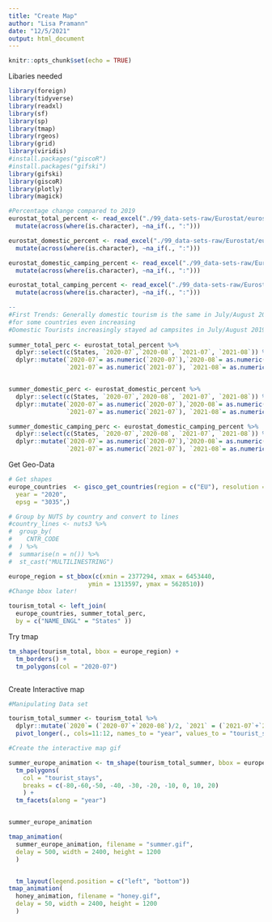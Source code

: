 ```yaml
---
title: "Create Map"
author: "Lisa Pramann"
date: "12/5/2021"
output: html_document
---
```


```r
knitr::opts_chunk$set(echo = TRUE)
```

Libaries needed
```r
library(foreign)
library(tidyverse)
library(readxl)
library(sf)
library(sp)
library(tmap)
library(rgeos)
library(grid)
library(viridis)
#install.packages("giscoR")
#install.packages("gifski")
library(gifski)
library(giscoR)
library(plotly)
library(magick)
```

```r
#Percentage change compared to 2019
eurostat_total_percent <- read_excel("./99_data-sets-raw/Eurostat/eurostat-total-percentage.xlsx") %>%
  mutate(across(where(is.character), ~na_if(., ":")))

eurostat_domestic_percent <- read_excel("./99_data-sets-raw/Eurostat/eurostat-domestic-percentage.xlsx") %>%
  mutate(across(where(is.character), ~na_if(., ":")))

eurostat_domestic_camping_percent <- read_excel("./99_data-sets-raw/Eurostat/eurostat-domestic-camping-percentage.xlsx") %>%
  mutate(across(where(is.character), ~na_if(., ":")))

eurostat_total_camping_percent <- read_excel("./99_data-sets-raw/Eurostat/eurostat-total-camping-percentage.xlsx") %>%
  mutate(across(where(is.character), ~na_if(., ":")))

--
#First Trends: Generally domestic tourism is the same in July/August 2019 compared to 2020/21 
#for some countries even increasing 
#Domestic Tourists increasingly stayed ad campsites in July/August 2019 compared to 2020/21
  
summer_total_perc <- eurostat_total_percent %>%
  dplyr::select(c(States, `2020-07`,`2020-08`, `2021-07`, `2021-08`)) %>% 
  dplyr::mutate(`2020-07`= as.numeric(`2020-07`),`2020-08`= as.numeric(`2020-08`),
                `2021-07`= as.numeric(`2021-07`), `2021-08`= as.numeric(`2021-08`))


summer_domestic_perc <- eurostat_domestic_percent %>%
  dplyr::select(c(States, `2020-07`,`2020-08`, `2021-07`, `2021-08`)) %>% 
  dplyr::mutate(`2020-07`= as.numeric(`2020-07`),`2020-08`= as.numeric(`2020-08`),
                `2021-07`= as.numeric(`2021-07`), `2021-08`= as.numeric(`2021-08`))

summer_domestic_camping_perc <- eurostat_domestic_camping_percent %>%
  dplyr::select(c(States, `2020-07`,`2020-08`, `2021-07`, `2021-08`)) %>% 
  dplyr::mutate(`2020-07`= as.numeric(`2020-07`),`2020-08`= as.numeric(`2020-08`),
                `2021-07`= as.numeric(`2021-07`), `2021-08`= as.numeric(`2021-08`))
```


Get Geo-Data
```r
# Get shapes
europe_countries  <- gisco_get_countries(region = c("EU"), resolution = "3",
  year = "2020",
  epsg = "3035",)

# Group by NUTS by country and convert to lines
#country_lines <- nuts3 %>%
#  group_by(
#    CNTR_CODE
#  ) %>%
#  summarise(n = n()) %>%
#  st_cast("MULTILINESTRING")

europe_region = st_bbox(c(xmin = 2377294, xmax = 6453440,
                      ymin = 1313597, ymax = 5628510))
#Change bbox later!
```


```r
tourism_total <- left_join( 
  europe_countries, summer_total_perc,
  by = c("NAME_ENGL" = "States" ))
```

Try tmap
```r

tm_shape(tourism_total, bbox = europe_region) +
  tm_borders() +
  tm_polygons(col = "2020-07")



```
Create Interactive map
```r

#Manipulating Data set 

tourism_total_summer <- tourism_total %>%
  dplyr::mutate(`2020`= (`2020-07`+`2020-08`)/2, `2021` = (`2021-07`+`2021-08`)/2) %>% 
  pivot_longer(., cols=11:12, names_to = "year", values_to = "tourist_stays") %>% 

#Create the interactive map gif

summer_europe_animation <- tm_shape(tourism_total_summer, bbox = europe_region) +
  tm_polygons(
    col = "tourist_stays",
    breaks = c(-80,-60,-50, -40, -30, -20, -10, 0, 10, 20)
    ) +
  tm_facets(along = "year")


summer_europe_animation

tmap_animation(
  summer_europe_animation, filename = "summer.gif",
  delay = 500, width = 2400, height = 1200
  )


  tm_layout(legend.position = c("left", "bottom"))
tmap_animation(
  honey_animation, filename = "honey.gif",
  delay = 50, width = 2400, height = 1200
  )
```


